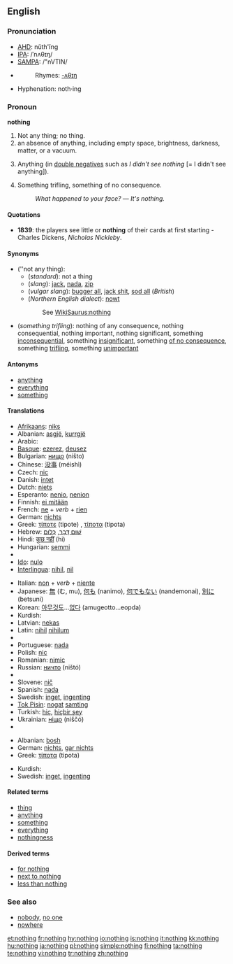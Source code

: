 {{wikipedia|Nothing (disambiguation)}}
==English==

{{rank|part|off|took|162|nothing|God|three|put}}

===Pronunciation===
*[[w:AHD|AHD]]: nŭth'ĭng
*[[w:IPA|IPA]]: /ˈnʌθɪŋ/
*[[w:SAMPA|SAMPA]]: /"nVTIN/
*{{audio|en-us-nothing.ogg|Audio (US)}}
*:Rhymes: [[Rhymes:English:-ʌθɪŋ|-ʌθɪŋ]]
*Hyphenation: noth&middot;ing

===Pronoun===
{{wikipedia}}
'''nothing'''

# Not any thing; no thing.
# an absence of anything, including empty space, brightness, darkness, matter, or a vacuum.
# {{nonstandard}} Anything (in [[double negative]]s such as ''I didn't see nothing'' [= I didn't see anything]).
# Something trifling, something of no consequence.<!--"Something" is needed here to make this a pronoun.-->
#:''What happened to your face?'' &mdash; ''It's nothing.''

====Quotations====
* '''1839''': the players see little or '''nothing''' of their cards at first starting - Charles Dickens, ''Nicholas Nickleby''.

====Synonyms====
*(''not any thing):
**(''standard''): not a thing
**(''slang''): [[jack]], [[nada]], [[zip]]
**(''vulgar slang''): [[bugger all]], [[jack shit]],<!--two words?  hyphenated?--> [[sod all]] (''British'')
**(''Northern English dialect''): [[nowt]]
::See [[WikiSaurus:nothing]]
*(''something trifling''): nothing of any consequence, nothing consequential, nothing important, nothing significant, something [[inconsequential]], something [[insignificant]], something [[of no consequence]], something [[trifling]], something [[unimportant]]

====Antonyms====
*[[anything]]
*[[everything]]
*[[something]]

====Translations====
{{trans-top|not any thing}}
*[[Afrikaans]]: [[niks]]
*Albanian: [[asgjë]], [[kurrgjë]]
*Arabic: {{Arab|[[لا شئ]]}} {{IPAchar|(lā šæy’)}}
*[[Basque]]: [[ezerez]], [[deusez]]
*Bulgarian: [[нищо]] (ništo)
*Chinese: [[没事]] (méishì)
*Czech: [[nic#Czech|nic]]
*Danish: [[intet]]
*Dutch: [[niets]]
*Esperanto: [[nenio]], [[nenion]]
*Finnish: [[ei mitään]]
*French: [[ne]] + ''verb'' + [[rien]]
*German: [[nichts]]
*Greek: [[τίποτε]] (tipote) {{n}}, [[τίποτα]] (tipota) {{n}}
*Hebrew: [[שום דבר|שׁוּם דָּבָר]], [[כלום|כְּלוּם]]
*Hindi: [[कुछ नहीं]] (hi)
*Hungarian: [[semmi]]
*{{trreq|Icelandic}}
*[[Ido]]: [[nulo]]
*[[Interlingua]]: [[nihil]], [[nil]]
{{trans-mid}}
*Italian: [[non#Italian|non]] + ''verb'' + [[niente]]
*Japanese: [[無]] (む, mu), [[何も]] (nanimo), [[何でもない]] (nandemonai), [[別に]] (betsuni)
*Korean: [[아무것도]]...[[없다]] (amugeotto...eopda)
*Kurdish: {{KUchar|[[هیچ]]}}
*Latvian: [[nekas]]
*Latin: [[nihil]] {{n}} {{indeclinable}} [[nihilum]] {{n}}
*{{trreq|Lithuanian}}
*Portuguese: [[nada]]
*Polish: [[nic#Polish|nic]]
*Romanian: [[nimic]]
*Russian: [[ничто|ничто]] (ništó)
*{{trreq|Slovak}}
*Slovene: [[nič]]
*Spanish: [[nada]]
*Swedish: [[inget]], [[ingenting]]
*[[Tok Pisin]]: [[nogat]] [[samting]]
*Turkish: [[hiç]], [[hiçbir şey]]
*Ukrainian: [[ніщо]] (niščó)
*{{trreq|Vietnamese}}
{{trans-bottom}}

{{trans-top|something trifling}}
*Albanian: [[bosh]]
*German: [[nichts]], [[gar nichts]]
*Greek: [[τίποτα]] (tipota) {{n}}
{{trans-mid}}
*Kurdish: {{KUchar|[[هیچ]]}}
*Swedish: [[inget]], [[ingenting]]
{{trans-bottom}}

====Related terms====
*[[thing]]
*[[anything]]
*[[something]]
*[[everything]]
*[[nothingness]]

====Derived terms====
*[[for nothing]]
*[[next to nothing]]
*[[less than nothing]]

===See also===
*[[nobody]], [[no one]]
*[[nowhere]]

[[et:nothing]]
[[fr:nothing]]
[[hy:nothing]]
[[io:nothing]]
[[is:nothing]]
[[it:nothing]]
[[kk:nothing]]
[[hu:nothing]]
[[ja:nothing]]
[[pl:nothing]]
[[simple:nothing]]
[[fi:nothing]]
[[ta:nothing]]
[[te:nothing]]
[[vi:nothing]]
[[tr:nothing]]
[[zh:nothing]]